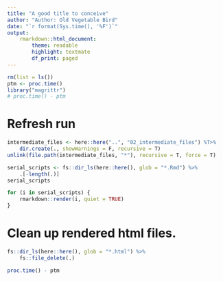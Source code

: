 ```yaml
---
title: "A good title to conceive"
author: "Author: Old Vegetable Bird"
date: "`r format(Sys.time(), '%F')`"
output:
    rmarkdown::html_document:
        theme: readable
        highlight: textmate
        df_print: paged
---
```


```r
rm(list = ls())
ptm <- proc.time()
library("magrittr")
# proc.time() - ptm
```


# Refresh run

```r
intermediate_files <- here::here("..", "02_intermediate_files") %T>%
    dir.create(., showWarnings = F, recursive = T)
unlink(file.path(intermediate_files, "*"), recursive = T, force = T)
```


```r
serial_scripts <- fs::dir_ls(here::here(), glob = "*.Rmd") %>%
    .[-length(.)]
serial_scripts
```

```r
for (i in serial_scripts) {
    rmarkdown::render(i, quiet = TRUE)
}
```


# Clean up rendered html files.

```r
fs::dir_ls(here::here(), glob = "*.html") %>%
    fs::file_delete(.)
```

```r
proc.time() - ptm
```


